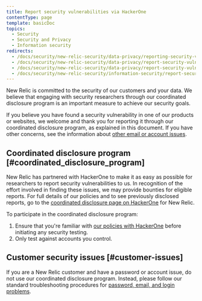 ```yaml
---
title: Report security vulnerabilities via HackerOne
contentType: page
template: basicDoc
topics:
  - Security
  - Security and Privacy
  - Information security
redirects:
  - /docs/security/new-relic-security/data-privacy/reporting-security-vulnerabilities
  - /docs/security/new-relic-security/data-privacy/report-security-vulnerabilities
  - /docs/security/new-relic-security/data-privacy/report-security-vulnerabilities-hackerone
  - /docs/security/new-relic-security/information-security/report-security-vulnerabilities-hackerone
---
```


New Relic is committed to the security of our customers and your data. We believe that engaging with security researchers through our coordinated disclosure program is an important measure to achieve our security goals.

If you believe you have found a security vulnerability in one of our products or websites, we welcome and thank you for reporting it through our coordinated disclosure program, as explained in this document. If you have other concerns, see the information about [other email or account issues](#customer-issues).

## Coordinated disclosure program [#coordinated_disclosure_program]

New Relic has partnered with HackerOne to make it as easy as possible for researchers to report security vulnerabilities to us. In recognition of the effort involved in finding these issues, we may provide bounties for eligible reports. For full details of our policies and to see previously disclosed reports, go to the [coordinated disclosure page on HackerOne](https://hackerone.com/newrelic) for New Relic.

To participate in the coordinated disclosure program:

1. Ensure that you're familiar with [our policies with HackerOne](https://hackerone.com/newrelic) before initiating any security testing.
2. Only test against accounts you control.

## Customer security issues [#customer-issues]

If you are a New Relic customer and have a password or account issue, do not use our coordinated disclosure program. Instead, please follow our standard troubleshooting procedures for [password, email, and login problems](/docs/accounts/accounts-billing/account-setup/troubleshoot-new-relics-password-email-address-login-problems).
